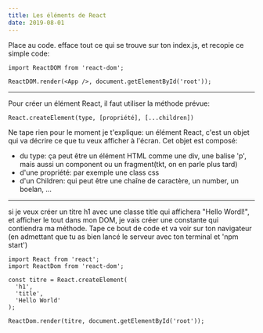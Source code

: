 ```yaml
---
title: Les éléments de React
date: 2019-08-01
---
```


Place au code. efface tout ce qui se trouve sur ton index.js, et recopie ce simple code:
```import React from 'react';
import ReactDOM from 'react-dom';

ReactDOM.render(<App />, document.getElementById('root'));
```
---
Pour créer un élément React, il faut utiliser la méthode prévue:
```
React.createElement(type, [propriété], [...children])
```
Ne tape rien pour le moment je t'explique: un élément React, c'est un objet qui va décrire ce que tu veux afficher à l'écran. Cet objet est composé:

* du type: ça peut être un élément HTML comme une div, une balise 'p', mais aussi un component ou un fragment(tkt, on en parle plus tard)
* d'une propriété: par exemple une class css
* d'un Children: qui peut être une chaîne de caractère, un number, un boelan, ...
---
si je veux créer un titre h1 avec une classe title qui affichera "Hello Wordl!", et afficher le tout dans mon DOM, je vais créer une constante qui contiendra ma méthode. Tape ce bout de code et va voir sur ton navigateur (en admettant que tu as bien lancé le serveur avec ton terminal et 'npm start')
```
import React from 'react';
import ReactDom from 'react-dom';

const titre = React.createElement(
  'h1',
  'title',
  'Hello World'
);

ReactDom.render(titre, document.getElementById('root'));
```